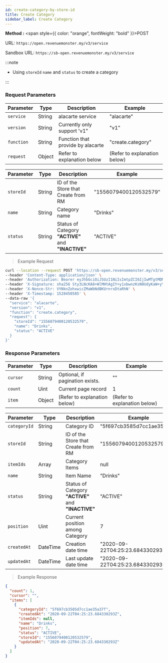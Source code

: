 ```yaml
---
id: create-category-by-store-id
title: Create Category
sidebar_label: Create Category
---
```



**Method :** <span style={{ color: "orange", fontWeight: "bold" }}>POST</span><br/>

URL: `https://open.revenuemonster.my/v3/service`<br/>

Sandbox URL: `https://sb-open.revenuemonster.my/v3/service`

:::note

- Using `storeId` `name` and `status` to create a category

:::

### Request Parameters

| Parameter  | Type   | Description                       | Example                      |
| ---------- | ------ | --------------------------------- | ---------------------------- |
| `service`  | String | alacarte service                  | "alacarte"                   |
| `version`  | String | Currently only support 'v1"       | "v1"                         |
| `function` | String | Function that provide by alacarte | "create.category"            |
| `request`  | Object | Refer to explanation below        | (Refer to explanation below) |

| Parameter | Type   | Description                                        | Example               |
| --------- | ------ | -------------------------------------------------- | --------------------- |
| `storeId` | String | ID of the Store that Create from RM                | "1556079400120532579" |
| `name`    | String | Category name                                      | "Drinks"              |
| `status`  | String | Status of Category **"ACTIVE"** and **"INACTIVE"** | "ACTIVE"              |

> Example Request

```bash
curl --location --request POST 'https://sb-open.revenuemonster.my/v3/service' \
--header 'Content-Type: application/json' \
--header 'Authorization: Bearer eyJhbGciOiJSUzI1NiIsImtpZCI6IjIwMTgtMDMtMTMiLCJ0eXAiOiJKV1QifQ.eyJhdWQiOlsiYXBpX2NsaWVudEBFaGNLQzA5QmRYUm9RMnhwWlc1MEVKTE42dFdBMG82MEx3Il0sImV4cCI6MTYwMzI1NDU2OSwiaWF0IjoxNjAwNjYyNTY5LCJpc3MiOiJodHRwczovL3NiLW9hdXRoLnJldmVudWVtb25zdGVyLm15IiwianRpIjoiRWh3S0VFOUJkWFJvUVdOalpYTnpWRzlyWlc0UTZNenR5b1RFckpzVyIsIm5iZiI6MTYwMDY2MjU2OSwic3ViIjoiRWhRS0NFMWxjbU5vWVc1MEVKWFZ6ZDN3cmFxVE9SSVFDZ1JWYzJWeUVJeUpxSXp2eU1QVmNRIn0.H3G6UDX7sR9EXtTMNs4Q2OHdhUGIhhCfdlAeOpywH4rDuVOcWXXwzF4Imbx8E7I10vFAJpwYZrEkCWCdCCw-WV11y9VT5kP6k75CeS-ZPMOLcKnC5iFT7vEi07r6ovwty9erlcZeXrtrmEIn3rnLva-dxSg3vZ2MyymoNDk-kV7ltXnkoWW4jtXRls6siLhxeY__8kXn2qa0ojVX4Nm6HmzN_vgi-RKSmToMgsdzTF94Y61QVBWhZfolD2-JpHx4qNlklcUdv8HOJ1QHHWpyoJytaJmvr3GJ5G399LbcTLwxB1p2qPg7z4hpoGNu4AP-ybRJVC3P9q9OscQYDNX-dA' \
--header 'X-Signature: sha256 Sty3LNcKA8+WlMHtAgIY+y1xbwnzKsN0UdyKaW+yYIgcTkBAtF7G5Lx251qQITURJ4wiXPDODxhs1nFVmBBing==' \
--header 'X-Nonce-Str: VYNknZohxwicZMaWbNdBKUrnrxDtaRhN' \
--header 'X-Timestamp: 1528450585' \
--data-raw '{
  "service": "alacarte",
  "version": "v1",
  "function": "create.category",
  "request": {
    "storeId": "1556079400120532579",
    "name": "Drinks",
    "status": "ACTIVE"
  }
}'
```

### Response Parameters

| Parameter | Type   | Description                     | Example                      |
| --------- | ------ | ------------------------------- | ---------------------------- |
| `cursor`  | String | Optional, if pagination exists. | ""                           |
| `count`   | Uint   | Current page record             | 1                            |
| `item`    | Object | (Refer to explanation below)    | (Refer to explanation below) |

| Parameter    | Type     | Description                                        | Example                          |
| ------------ | -------- | -------------------------------------------------- | -------------------------------- |
| `categoryId` | String   | Category ID                                        | "5f697cb3585d7cc1ae35a37f"       |
| `storeId`    | String   | ID of the Store that Create from RM                | "1556079400120532579"            |
| `itemIds`    | Array    | Category Items                                     | null                             |
| `name`       | String   | Item Name                                          | "Drinks"                         |
| `status`     | String   | Status of Category **"ACTIVE"** and **"INACTIVE"** | "ACTIVE"                         |
| `position`   | Uint     | Current position among Category                    | 7                                |
| `createdAt`  | DateTime | Creation date time                                 | "2020-09-22T04:25:23.684330293Z" |
| `updatedAt`  | DateTime | Last update date time                              | "2020-09-22T04:25:23.684330293Z" |

> Example Response

```json
{
  "count": 1,
  "cursor": "",
  "items": [
    {
      "categoryId": "5f697cb3585d7cc1ae35a37f",
      "createdAt": "2020-09-22T04:25:23.684330293Z",
      "itemIds": null,
      "name": "Drinks",
      "position": 7,
      "status": "ACTIVE",
      "storeId": "1556079400120532579",
      "updatedAt": "2020-09-22T04:25:23.684330293Z"
    }
  ]
}
```
